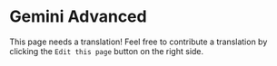 # Gemini Advanced

This page needs a translation! Feel free to contribute a translation by clicking the `Edit this page` button on the right side.